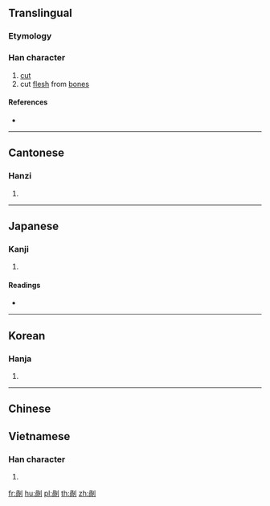 {{also|剐}}
==Translingual==

===Etymology===
{{Han compound|咼|刀|t2=knife|ls=ic}}

===Han character===
{{Han char|rn=18|rad=刀|as=09|sn=11|four=72200|canj=BBLN|ids=⿰咼刂}}

# [[cut]]
# cut [[flesh]] from [[bone]]s

====References====
* {{Han ref|kx=0142.200|dkj=02094|dj=0322.050|hdz=10345.010|uh=526E|ud=21102|bh=D46C|bd=54380}}

----

==Cantonese==

===Hanzi===
{{yue-hanzi|jyut=|y=wa2|sim=剐}}

# {{defn|lang=yue|sort=刀09}}

----

==Japanese==

===Kanji===
{{ja-kanji|grade=|rs=刀09}}

# {{defn|lang=ja|sort=刀09}}

====Readings====
* {{ja-readings|on=[[か]] (ka), [[け]] (ke)|kun=[[さく]] (saku)}}

----

==Korean==

===Hanja===
{{ko-hanja|hangeul=과|rv=gwa|mr=kwa}}

# {{defn|lang=ko|sort=刀09}}

----

==Chinese==

{{zh-pron
|m=guǎ
|mc=y
|oc=y
}}

==Vietnamese==

===Han character===
{{vi-hantu|[[quả]], [[qua]]|rs=刀09}}

# {{defn|vi|sort=刀09}}

[[fr:剮]]
[[hu:剮]]
[[pl:剮]]
[[th:剮]]
[[zh:剮]]